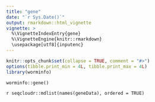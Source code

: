 ```yaml
---
title: "gene"
date: "`r Sys.Date()`"
output: rmarkdown::html_vignette
vignette: >
  %\VignetteIndexEntry{gene}
  %\VignetteEngine{knitr::rmarkdown}
  \usepackage[utf8]{inputenc}
---
```


```r
knitr::opts_chunk$set(collapse = TRUE, comment = "#>")
options(tibble.print_min = 4L, tibble.print_max = 4L)
library(worminfo)
```

`worminfo::gene()`

`r seqcloudr::mdlist(names(geneData), ordered = TRUE)`
